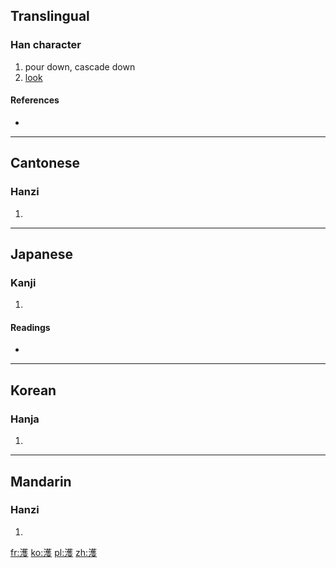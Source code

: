 ==Translingual==

===Han character===
{{Han char|rn=85|rad=水|as=14|sn=17|four=3414<sub>7</sub>|canj=水廿人水 (ETOE)}}

# pour down, cascade down
# [[look]]

====References====
* {{Han ref|kx=0656.210|dkj=18517|dj=1067.050|hdz=31752.170|uh=6FE9|ud=28649|bh=C0E2|bd=49378}}

----

==Cantonese==

===Hanzi===
{{yue-hanzi|jyut=|y=wok6}}

# {{defn|Cantonese|sort=水14}}

----

==Japanese==

===Kanji===
{{ja-kanji|grade=|rs=水14}}

# {{defn|Japanese|sort=水14}}

====Readings====
* {{ja-readings|on=[[かく]] (kaku), [[わく]] (waku)|kun=}}

----

==Korean==

===Hanja===
{{ko-hanja|hangeul=호|eumhun=|rv=ho|mr=ho|y=ho}}

# {{defn|Korean|sort=水14}}

----

==Mandarin==

===Hanzi===
{{cmn-hanzi|pin=[[huò]] ([[huo4]])|wg=huo<sup>4</sup>}}

# {{defn|Mandarin|sort=水14}}

[[fr:濩]]
[[ko:濩]]
[[pl:濩]]
[[zh:濩]]